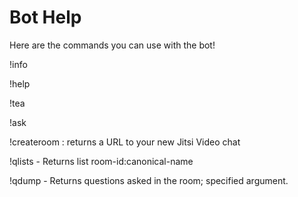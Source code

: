 # Bot Help
Here are the commands you can use with the bot!

!info

!help

!tea

!ask

!createroom <room-name>: returns a URL to your new Jitsi Video chat

!qlists - Returns list room-id:canonical-name

!qdump <room-id> - Returns questions asked in the room; specified argument.
